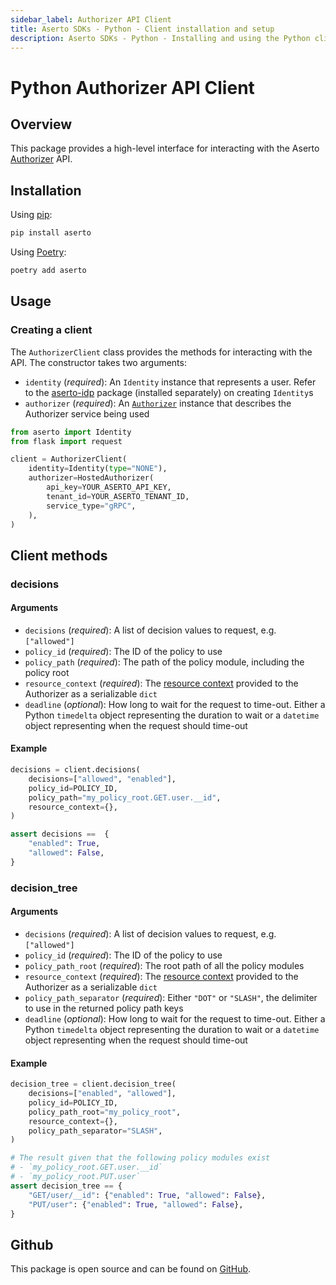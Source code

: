 ```yaml
---
sidebar_label: Authorizer API Client
title: Aserto SDKs - Python - Client installation and setup
description: Aserto SDKs - Python - Installing and using the Python client
---
```


# Python Authorizer API Client

## Overview

This package provides a high-level interface for interacting with the Aserto [Authorizer](../../apis/authorizer/overview) API.

## Installation

Using [pip](https://pip.pypa.io):

```sh
pip install aserto
```

Using [Poetry](https://python-poetry.org):

```sh
poetry add aserto
```

## Usage

### Creating a client

The `AuthorizerClient` class provides the methods for interacting with the API. The constructor takes
two arguments:

- `identity` (_required_): An `Identity` instance that represents a user.
  Refer to the [aserto-idp](/docs/software-development-kits/python/identity-providers) package
  (installed separately) on creating `Identity`s
- `authorizer` (_required_): An [`Authorizer`](/docs/software-development-kits/python/authorizers) instance that describes the Authorizer service being used

```py
from aserto import Identity
from flask import request

client = AuthorizerClient(
    identity=Identity(type="NONE"),
    authorizer=HostedAuthorizer(
        api_key=YOUR_ASERTO_API_KEY,
        tenant_id=YOUR_ASERTO_TENANT_ID,
        service_type="gRPC",
    ),
)
```

## Client methods

### decisions

#### Arguments

- `decisions` (_required_): A list of decision values to request, e.g. `["allowed"]`
- `policy_id` (_required_): The ID of the policy to use
- `policy_path` (_required_): The path of the policy module, including the policy root
- `resource_context` (_required_): The [resource context](../../apis/authorizer/resource-context) provided to the Authorizer as a serializable `dict`
- `deadline` (_optional_): How long to wait for the request to time-out.
  Either a Python `timedelta` object representing the duration to wait or a `datetime` object
  representing when the request should time-out

#### Example

```py
decisions = client.decisions(
    decisions=["allowed", "enabled"],
    policy_id=POLICY_ID,
    policy_path="my_policy_root.GET.user.__id",
    resource_context={},
)

assert decisions ==  {
    "enabled": True,
    "allowed": False,
}
```

### decision_tree

#### Arguments

- `decisions` (_required_): A list of decision values to request, e.g. `["allowed"]`
- `policy_id` (_required_): The ID of the policy to use
- `policy_path_root` (_required_): The root path of all the policy modules
- `resource_context` (_required_): The [resource context](../../apis/authorizer/resource-context) provided to the Authorizer as a serializable `dict`
- `policy_path_separator` (_required_): Either `"DOT"` or `"SLASH"`, the delimiter to use in the returned policy path keys
- `deadline` (_optional_): How long to wait for the request to time-out.
  Either a Python `timedelta` object representing the duration to wait or a `datetime` object
  representing when the request should time-out

#### Example

```py
decision_tree = client.decision_tree(
    decisions=["enabled", "allowed"],
    policy_id=POLICY_ID,
    policy_path_root="my_policy_root",
    resource_context={},
    policy_path_separator="SLASH",
)

# The result given that the following policy modules exist
# - `my_policy_root.GET.user.__id`
# - `my_policy_root.PUT.user`
assert decision_tree == {
    "GET/user/__id": {"enabled": True, "allowed": False},
    "PUT/user": {"enabled": True, "allowed": False},
}
```

## Github

This package is open source and can be found on [GitHub](https://github.com/aserto-dev/aserto-python/tree/main/packages/aserto).
